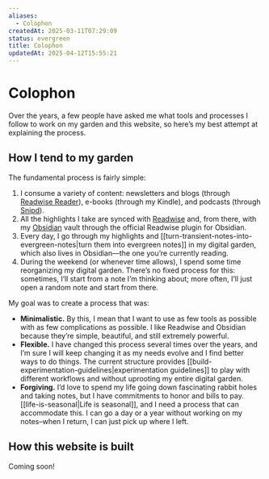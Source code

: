 ```yaml
---
aliases:
  - Colophon
createdAt: 2025-03-11T07:29:09
status: evergreen
title: Colophon
updatedAt: 2025-04-12T15:55:21
---
```

# Colophon

Over the years, a few people have asked me what tools and processes I follow to work on my garden and this website, so here’s my best attempt at explaining the process.

## How I tend to my garden

The fundamental process is fairly simple:

1. I consume a variety of content: newsletters and blogs (through [Readwise Reader](https://readwise.io/read)), e-books (through my Kindle), and podcasts (through [Snipd](https://www.snipd.com/)).
2. All the highlights I take are synced with [Readwise](https://readwise.io) and, from there, with my [Obsidian](https://obsidian.md) vault through the official Readwise plugin for Obsidian.
3. Every day, I go through my highlights and [[turn-transient-notes-into-evergreen-notes|turn them into evergreen notes]] in my digital garden, which also lives in Obsidian—the one you’re currently reading.
4. During the weekend (or whenever time allows), I spend some time reorganizing my digital garden. There’s no fixed process for this: sometimes, I’ll start from a note I’m thinking about; more often, I’ll just open a random note and start from there.

My goal was to create a process that was:

- **Minimalistic.** By this, I mean that I want to use as few tools as possible with as few complications as possible. I like Readwise and Obsidian because they’re simple, beautiful, and still extremely powerful.
- **Flexible.** I have changed this process several times over the years, and I’m sure I will keep changing it as my needs evolve and I find better ways to do things. The current structure provides [[build-experimentation-guidelines|experimentation guidelines]] to play with different workflows and without uprooting my entire digital garden.
- **Forgiving.** I’d love to spend my life going down fascinating rabbit holes and taking notes, but I have commitments to honor and bills to pay. [[life-is-seasonal|Life is seasonal]], and I need a process that can accommodate this. I can go a day or a year without working on my notes–when I return, I can just pick up where I left.

## How this website is built

Coming soon!
